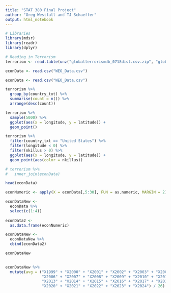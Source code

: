 ```yaml
---
title: "STAT 380 Final Project"
author: "Greg Westfall and TJ Schaeffer"
output: html_notebook
---
```


```r
# Libraries
library(mdsr)
library(readr)
library(dplyr)
```


```r
# Reading in Terrorism 
terrorism <- read.table(unz("globalterrorismdb_0718dist.csv.zip", "globalterrorismdb_0718dist.csv"), nrows=181692, header=T, fill =T, quote="\"", sep=",")

econData <- read.csv("WEO_Data.csv")

```

```r
econData <- read.csv("WEO_Data.csv")

```

```r
terrorism %>%
  group_by(country_txt) %>%
  summarise(count = n()) %>%
  arrange(desc(count))
```

```r
terrorism %>%
  sample(5000) %>%
  ggplot(aes(x = longitude, y = latitude)) +
  geom_point()
```

```r
terrorism %>%
  filter(country_txt == "United States") %>%
  filter(longitude < 0) %>%
  filter(nkillus > 0) %>%
  ggplot(aes(x = longitude, y = latitude)) +
  geom_point(aes(color = nkillus))
```

```r
# terrorism %>%
#   inner_join(econData)

```


```r
head(econData)

```

```r
econNumeric <- apply(X = econData[,5:30], FUN = as.numeric, MARGIN = 2)

econDataNew <-
  econData %>%
  select(c(1:4))
  
econData2 <-
  as.data.frame(econNumeric)

econDataNew <-
  econDataNew %>%
  cbind(econData2)

econDataNew
  
```

```r
econDataNew %>%
  mutate(avg = ("X1999" + "X2000" + "X2001" + "X2002" + "X2003" + "X2004" + "X2005" + 
                "X2006" + "X2007" + "X2008" + "X2009" + "X2010" + "X2011" + "X2012" + 
                "X2013" + "X2014" + "X2015" + "X2016" + "X2017" + "X2018" + "X2019" + 
                "X2020" + "X2021" + "X2022" + "X2023" + "X2024") / 26)

```

